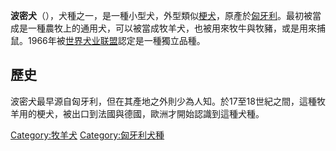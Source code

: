 '''波密犬'''（{{lang-hu|Pumi}}），犬種之一，是一種小型犬，外型類似[[梗犬|梗犬]]，原產於[[匈牙利|匈牙利]]。最初被當成是一種農牧上的通用犬，可以被當成牧羊犬，也被用來牧牛與牧豬，或是用來捕鼠。1966年被[[世界犬业联盟|世界犬业联盟]]認定是一種獨立品種。
==歷史==
波密犬最早源自匈牙利，但在其產地之外則少為人知。於17至18世紀之間，這種牧羊用的梗犬，被出口到法國與德國，歐洲才開始認識到這種犬種。

{{DEFAULTSORT:Pumi}}

[[Category:牧羊犬|Category:牧羊犬]]
[[Category:匈牙利犬種|Category:匈牙利犬種]]